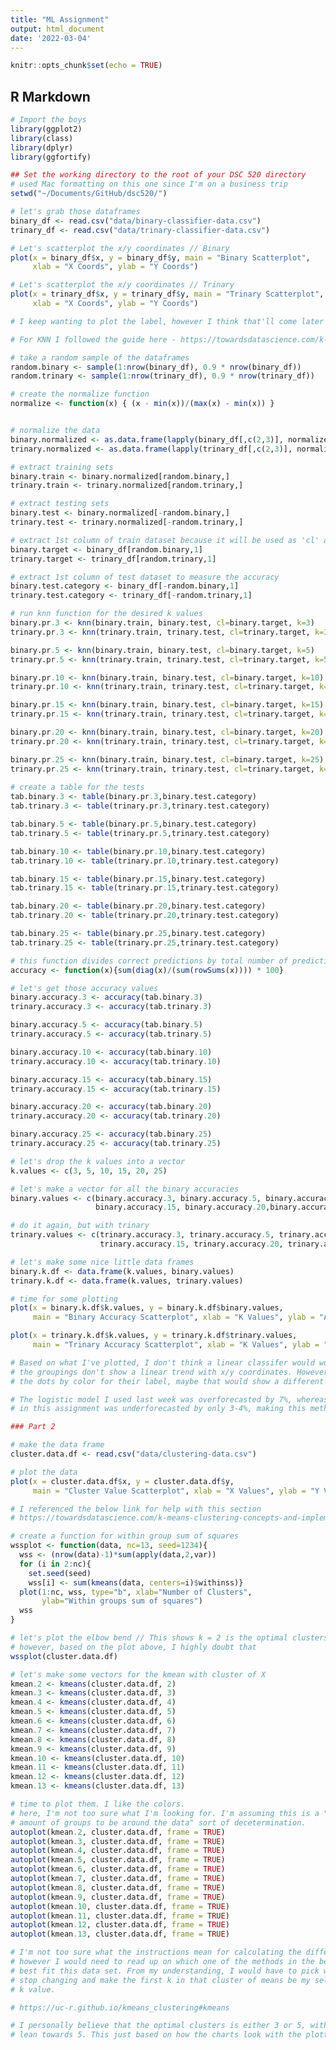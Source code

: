```yaml
---
title: "ML Assignment"
output: html_document
date: '2022-03-04'
---
```


```r
knitr::opts_chunk$set(echo = TRUE)
```

## R Markdown

```r

# Import the boys
library(ggplot2)
library(class)
library(dplyr)
library(ggfortify)

## Set the working directory to the root of your DSC 520 directory
# used Mac formatting on this one since I'm on a business trip
setwd("~/Documents/GitHub/dsc520/")

# let's grab those dataframes
binary_df <- read.csv("data/binary-classifier-data.csv")
trinary_df <- read.csv("data/trinary-classifier-data.csv")

# Let's scatterplot the x/y coordinates // Binary
plot(x = binary_df$x, y = binary_df$y, main = "Binary Scatterplot", 
     xlab = "X Coords", ylab = "Y Coords")

# Let's scatterplot the x/y coordinates // Trinary
plot(x = trinary_df$x, y = trinary_df$y, main = "Trinary Scatterplot", 
     xlab = "X Coords", ylab = "Y Coords")

# I keep wanting to plot the label, however I think that'll come later

# For KNN I followed the guide here - https://towardsdatascience.com/k-nearest-neighbors-algorithm-with-examples-in-r-simply-explained-knn-1f2c88da405c

# take a random sample of the dataframes
random.binary <- sample(1:nrow(binary_df), 0.9 * nrow(binary_df))
random.trinary <- sample(1:nrow(trinary_df), 0.9 * nrow(trinary_df))

# create the normalize function
normalize <- function(x) { (x - min(x))/(max(x) - min(x)) }


# normalize the data
binary.normalized <- as.data.frame(lapply(binary_df[,c(2,3)], normalize))
trinary.normalized <- as.data.frame(lapply(trinary_df[,c(2,3)], normalize))

# extract training sets
binary.train <- binary.normalized[random.binary,]
trinary.train <- trinary.normalized[random.trinary,]

# extract testing sets
binary.test <- binary.normalized[-random.binary,]
trinary.test <- trinary.normalized[-random.trinary,]

# extract 1st column of train dataset because it will be used as 'cl' argument in knn function.
binary.target <- binary_df[random.binary,1]
trinary.target <- trinary_df[random.trinary,1]

# extract 1st column of test dataset to measure the accuracy
binary.test.category <- binary_df[-random.binary,1]
trinary.test.category <- trinary_df[-random.trinary,1]

# run knn function for the desired k values
binary.pr.3 <- knn(binary.train, binary.test, cl=binary.target, k=3)
trinary.pr.3 <- knn(trinary.train, trinary.test, cl=trinary.target, k=3)

binary.pr.5 <- knn(binary.train, binary.test, cl=binary.target, k=5)
trinary.pr.5 <- knn(trinary.train, trinary.test, cl=trinary.target, k=5)

binary.pr.10 <- knn(binary.train, binary.test, cl=binary.target, k=10)
trinary.pr.10 <- knn(trinary.train, trinary.test, cl=trinary.target, k=10)

binary.pr.15 <- knn(binary.train, binary.test, cl=binary.target, k=15)
trinary.pr.15 <- knn(trinary.train, trinary.test, cl=trinary.target, k=15)

binary.pr.20 <- knn(binary.train, binary.test, cl=binary.target, k=20)
trinary.pr.20 <- knn(trinary.train, trinary.test, cl=trinary.target, k=20)

binary.pr.25 <- knn(binary.train, binary.test, cl=binary.target, k=25)
trinary.pr.25 <- knn(trinary.train, trinary.test, cl=trinary.target, k=25)
 
# create a table for the tests
tab.binary.3 <- table(binary.pr.3,binary.test.category)
tab.trinary.3 <- table(trinary.pr.3,trinary.test.category)

tab.binary.5 <- table(binary.pr.5,binary.test.category)
tab.trinary.5 <- table(trinary.pr.5,trinary.test.category)

tab.binary.10 <- table(binary.pr.10,binary.test.category)
tab.trinary.10 <- table(trinary.pr.10,trinary.test.category)

tab.binary.15 <- table(binary.pr.15,binary.test.category)
tab.trinary.15 <- table(trinary.pr.15,trinary.test.category)

tab.binary.20 <- table(binary.pr.20,binary.test.category)
tab.trinary.20 <- table(trinary.pr.20,trinary.test.category)

tab.binary.25 <- table(binary.pr.25,binary.test.category)
tab.trinary.25 <- table(trinary.pr.25,trinary.test.category)

# this function divides correct predictions by total number of predictions to compute accuracy
accuracy <- function(x){sum(diag(x)/(sum(rowSums(x)))) * 100}

# let's get those accuracy values
binary.accuracy.3 <- accuracy(tab.binary.3)
trinary.accuracy.3 <- accuracy(tab.trinary.3)

binary.accuracy.5 <- accuracy(tab.binary.5)
trinary.accuracy.5 <- accuracy(tab.trinary.5)

binary.accuracy.10 <- accuracy(tab.binary.10)
trinary.accuracy.10 <- accuracy(tab.trinary.10)

binary.accuracy.15 <- accuracy(tab.binary.15)
trinary.accuracy.15 <- accuracy(tab.trinary.15)

binary.accuracy.20 <- accuracy(tab.binary.20)
trinary.accuracy.20 <- accuracy(tab.trinary.20)

binary.accuracy.25 <- accuracy(tab.binary.25)
trinary.accuracy.25 <- accuracy(tab.trinary.25)

# let's drop the k values into a vector
k.values <- c(3, 5, 10, 15, 20, 25)

# let's make a vector for all the binary accuracies
binary.values <- c(binary.accuracy.3, binary.accuracy.5, binary.accuracy.10,
                   binary.accuracy.15, binary.accuracy.20,binary.accuracy.25)

# do it again, but with trinary
trinary.values <- c(trinary.accuracy.3, trinary.accuracy.5, trinary.accuracy.10,
                    trinary.accuracy.15, trinary.accuracy.20, trinary.accuracy.25)

# let's make some nice little data frames
binary.k.df <- data.frame(k.values, binary.values)
trinary.k.df <- data.frame(k.values, trinary.values)

# time for some plotting
plot(x = binary.k.df$k.values, y = binary.k.df$binary.values,
     main = "Binary Accuracy Scatterplot", xlab = "K Values", ylab = "Accuracy")

plot(x = trinary.k.df$k.values, y = trinary.k.df$trinary.values, 
     main = "Trinary Accuracy Scatterplot", xlab = "K Values", ylab = "Accuracy")

# Based on what I've plotted, I don't think a linear classifer would work here.
# the groupings don't show a linear trend with x/y coordinates. However, if I labeled
# the dots by color for their label, maybe that would show a different trend.

# The logistic model I used last week was overforecasted by 7%, whereas the accuracy
# in this assignment was underforecasted by only 3-4%, making this method more accurate.

### Part 2

# make the data frame
cluster.data.df <- read.csv("data/clustering-data.csv")

# plot the data
plot(x = cluster.data.df$x, y = cluster.data.df$y,
     main = "Cluster Value Scatterplot", xlab = "X Values", ylab = "Y Values")

# I referenced the below link for help with this section
# https://towardsdatascience.com/k-means-clustering-concepts-and-implementation-in-r-for-data-science-32cae6a3ceba

# create a function for within group sum of squares
wssplot <- function(data, nc=13, seed=1234){
  wss <- (nrow(data)-1)*sum(apply(data,2,var))
  for (i in 2:nc){
    set.seed(seed)
    wss[i] <- sum(kmeans(data, centers=i)$withinss)}
  plot(1:nc, wss, type="b", xlab="Number of Clusters",
       ylab="Within groups sum of squares")
  wss
}

# let's plot the elbow bend // This shows k = 2 is the optimal clusters
# however, based on the plot above, I highly doubt that
wssplot(cluster.data.df)

# let's make some vectors for the kmean with cluster of X
kmean.2 <- kmeans(cluster.data.df, 2)
kmean.3 <- kmeans(cluster.data.df, 3)
kmean.4 <- kmeans(cluster.data.df, 4)
kmean.5 <- kmeans(cluster.data.df, 5)
kmean.6 <- kmeans(cluster.data.df, 6)
kmean.7 <- kmeans(cluster.data.df, 7)
kmean.8 <- kmeans(cluster.data.df, 8)
kmean.9 <- kmeans(cluster.data.df, 9)
kmean.10 <- kmeans(cluster.data.df, 10)
kmean.11 <- kmeans(cluster.data.df, 11)
kmean.12 <- kmeans(cluster.data.df, 12)
kmean.13 <- kmeans(cluster.data.df, 13)

# time to plot them. I like the colors.
# here, I'm not too sure what I'm looking for. I'm assuming this is a "reasonable
# amount of groups to be around the data" sort of decetermination.
autoplot(kmean.2, cluster.data.df, frame = TRUE)
autoplot(kmean.3, cluster.data.df, frame = TRUE)
autoplot(kmean.4, cluster.data.df, frame = TRUE)
autoplot(kmean.5, cluster.data.df, frame = TRUE)
autoplot(kmean.6, cluster.data.df, frame = TRUE)
autoplot(kmean.7, cluster.data.df, frame = TRUE)
autoplot(kmean.8, cluster.data.df, frame = TRUE)
autoplot(kmean.9, cluster.data.df, frame = TRUE)
autoplot(kmean.10, cluster.data.df, frame = TRUE)
autoplot(kmean.11, cluster.data.df, frame = TRUE)
autoplot(kmean.12, cluster.data.df, frame = TRUE)
autoplot(kmean.13, cluster.data.df, frame = TRUE)

# I'm not too sure what the instructions mean for calculating the difference from the means
# however I would need to read up on which one of the methods in the below link would
# best fit this data set. From my understanding, I would have to pick where the means
# stop changing and make the first k in that cluster of means be my selected optimal
# k value.

# https://uc-r.github.io/kmeans_clustering#kmeans

# I personally believe that the optimal clusters is either 3 or 5, with a higher
# lean towards 5. This just based on how the charts look with the plotted clusters.

```
